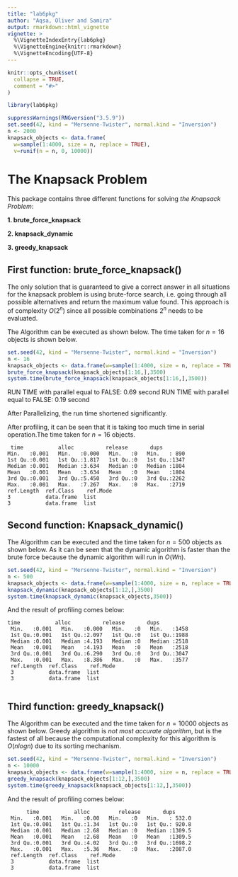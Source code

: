 ```yaml
---
title: "lab6pkg"
author: "Aqsa, Oliver and Samira"
output: rmarkdown::html_vignette
vignette: >
  %\VignetteIndexEntry{lab6pkg}
  %\VignetteEngine{knitr::rmarkdown}
  %\VignetteEncoding{UTF-8}
---
```


```r
knitr::opts_chunk$set(
  collapse = TRUE,
  comment = "#>"
)
```

```r
library(lab6pkg)
```


```r
suppressWarnings(RNGversion("3.5.9"))
set.seed(42, kind = "Mersenne-Twister", normal.kind = "Inversion")
n <- 2000
knapsack_objects <- data.frame(
  w=sample(1:4000, size = n, replace = TRUE),
  v=runif(n = n, 0, 10000))
```

# **The Knapsack Problem**

This package contains three different functions for solving _the Knapsack Problem_:

**1. brute_force_knapsack**

**2. knapsack_dynamic**

**3. greedy_knapsack**

## First function: **brute_force_knapsack()**

The only solution that is guaranteed to give a correct answer in all situations for the knapsack problem is using brute-force search, i.e. going through all possible alternatives and return the maximum value found. This approach is of complexity $O(2^n)$ since all possible combinations $2^n$ needs to be evaluated.


The Algorithm can be executed as shown below. The time taken for $n=16$ objects is shown below.

```r
set.seed(42, kind = "Mersenne-Twister", normal.kind = "Inversion")
n <- 16
knapsack_objects <- data.frame(w=sample(1:4000, size = n, replace = TRUE),v=runif(n = n, 0, 10000))
brute_force_knapsack(knapsack_objects[1:16,],3500)
system.time(brute_force_knapsack(knapsack_objects[1:16,],3500))
```
RUN TIME with parallel equal to FALSE: 0.69 second
RUN TIME with parallel equal to FALSE: 0.19 second

<p> After Parallelizing, the run time shortened significantly.
 
<p> After profiling, it can be seen that it is taking too much time in serial operation.The time taken for $n=16$ objects.

```
 time           alloc          release       dups     
Min.   :0.001   Min.   :0.000   Min.   :0   Min.   : 890  
1st Qu.:0.001   1st Qu.:1.817   1st Qu.:0   1st Qu.:1347  
Median :0.001   Median :3.634   Median :0   Median :1804  
Mean   :0.001   Mean   :3.634   Mean   :0   Mean   :1804  
3rd Qu.:0.001   3rd Qu.:5.450   3rd Qu.:0   3rd Qu.:2262  
Max.   :0.001   Max.   :7.267   Max.   :0   Max.   :2719  
ref.Length  ref.Class    ref.Mode 
3           data.frame  list      
3           data.frame  list    
```

## Second function: **Knapsack_dynamic()**
<p> The Algorithm can be executed and the time taken for $n=500$ objects as shown below. As it can be seen that the dynamic algorithm is faster than the brute force because the dynamic algorithm will run in $O(Wn)$.

```r
set.seed(42, kind = "Mersenne-Twister", normal.kind = "Inversion")
n <- 500
knapsack_objects <- data.frame(w=sample(1:4000, size = n, replace = TRUE),v=runif(n = n, 0, 10000))
knapsack_dynamic(knapsack_objects[1:12,],3500)
system.time(knapsack_dynamic(knapsack_objects,3500))

```
And the result of profiling comes below:

```
time           alloc          release       dups     
 Min.   :0.001   Min.   :0.000   Min.   :0   Min.   :1458  
 1st Qu.:0.001   1st Qu.:2.097   1st Qu.:0   1st Qu.:1988  
 Median :0.001   Median :4.193   Median :0   Median :2518  
 Mean   :0.001   Mean   :4.193   Mean   :0   Mean   :2518  
 3rd Qu.:0.001   3rd Qu.:6.290   3rd Qu.:0   3rd Qu.:3047  
 Max.   :0.001   Max.   :8.386   Max.   :0   Max.   :3577  
 ref.Length  ref.Class    ref.Mode 
 3           data.frame  list      
 3           data.frame  list 
 
```

## Third function: **greedy_knapsack()**
<p> The Algorithm can be executed and the time taken for $n=10000$ objects as shown below. Greedy algorithm is _not most accurate algorithm_, but is the fastest of all because the computational complexity for this algorithm is $O(nlogn)$ due to its sorting mechanism.  

```r
set.seed(42, kind = "Mersenne-Twister", normal.kind = "Inversion")
n <- 10000
knapsack_objects <- data.frame(w=sample(1:4000, size = n, replace = TRUE),v=runif(n = n, 0, 10000))
greedy_knapsack(knapsack_objects[1:12,],3500)
system.time(greedy_knapsack(knapsack_objects[1:12,],3500))
```

And the result of profiling comes below:


```
      time           alloc         release       dups       
 Min.   :0.001   Min.   :0.00   Min.   :0   Min.   : 532.0  
 1st Qu.:0.001   1st Qu.:1.34   1st Qu.:0   1st Qu.: 920.8  
 Median :0.001   Median :2.68   Median :0   Median :1309.5  
 Mean   :0.001   Mean   :2.68   Mean   :0   Mean   :1309.5  
 3rd Qu.:0.001   3rd Qu.:4.02   3rd Qu.:0   3rd Qu.:1698.2  
 Max.   :0.001   Max.   :5.36   Max.   :0   Max.   :2087.0  
 ref.Length  ref.Class    ref.Mode 
 3           data.frame  list      
 3           data.frame  list      
```
